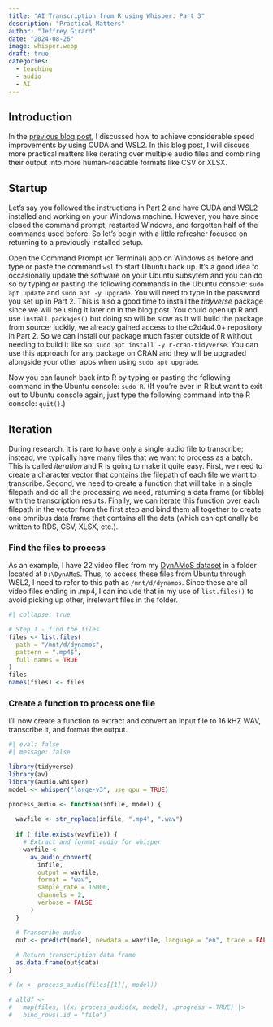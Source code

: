 ---
title: "AI Transcription from R using Whisper: Part 3"
description: "Practical Matters"
author: "Jeffrey Girard"
date: "2024-08-26"
image: whisper.webp
draft: true
categories:
  - teaching
  - audio
  - AI
---

## Introduction

In the [previous blog post](../whisper2024b/index.qmd), I discussed how to achieve considerable speed improvements by using CUDA and WSL2. In this blog post, I will discuss more practical matters like iterating over multiple audio files and combining their output into more human-readable formats like CSV or XLSX.

## Startup

Let's say you followed the instructions in Part 2 and have CUDA and WSL2 installed and working on your Windows machine. However, you have since closed the command prompt, restarted Windows, and forgotten half of the commands used before. So let's begin with a little refresher focused on returning to a previously installed setup.

Open the Command Prompt (or Terminal) app on Windows as before and type or paste the command `wsl` to start Ubuntu back up. It's a good idea to occasionally update the software on your Ubuntu subsytem and you can do so by typing or pasting the following commands in the Ubuntu console: `sudo apt update` and `sudo apt -y upgrade`. You will need to type in the password you set up in Part 2. This is also a good time to install the *tidyverse* package since we will be using it later on in the blog post. You could open up R and use `install.packages()` but doing so will be slow as it will build the package from source; luckily, we already gained access to the c2d4u4.0+ repository in Part 2. So we can install our package much faster outside of R without needing to build it like so: `sudo apt install -y r-cran-tidyverse`. You can use this approach for any package on CRAN and they will be upgraded alongside your other apps when using `sudo apt upgrade`.

Now you can launch back into R by typing or pasting the following command in the Ubuntu console: `sudo R`. (If you're ever in R but want to exit out to Ubuntu console again, just type the following command into the R console: `quit()`.)

## Iteration

During research, it is rare to have only a single audio file to transcribe; instead, we typically have many files that we want to process as a batch. This is called *iteration* and R is going to make it quite easy. First, we need to create a character vector that contains the filepath of each file we want to transcribe. Second, we need to create a function that will take in a single filepath and do all the processing we need, returning a data frame (or tibble) with the transcription results. Finally, we can iterate this function over each filepath in the vector from the first step and bind them all together to create one omnibus data frame that contains all the data (which can optionally be written to RDS, CSV, XLSX, etc.).

### Find the files to process

As an example, I have 22 video files from my [DynAMoS dataset](https://dynamos.mgb.org) in a folder located at `D:\DynAMoS`. Thus, to access these files from Ubuntu through WSL2, I need to refer to this path as `/mnt/d/dynamos`. Since these are all video files ending in .mp4, I can include that in my use of `list.files()` to avoid picking up other, irrelevant files in the folder.

```{r}
#| collapse: true

# Step 1 - find the files
files <- list.files(
  path = "/mnt/d/dynamos",
  pattern = ".mp4$",
  full.names = TRUE
)
files
names(files) <- files
```

### Create a function to process one file

I'll now create a function to extract and convert an input file to 16 kHZ WAV, transcribe it, and format the output.

```{r}
#| eval: false
#| message: false

library(tidyverse)
library(av)
library(audio.whisper)
model <- whisper("large-v3", use_gpu = TRUE)
```

```{r}
process_audio <- function(infile, model) {
  
  wavfile <- str_replace(infile, ".mp4", ".wav")
  
  if (!file.exists(wavfile)) {
    # Extract and format audio for whisper
    wavfile <- 
      av_audio_convert(
        infile, 
        output = wavfile, 
        format = "wav", 
        sample_rate = 16000,
        channels = 2,
        verbose = FALSE
      )
  }

  # Transcribe audio
  out <- predict(model, newdata = wavfile, language = "en", trace = FALSE)
  
  # Return transcription data frame
  as.data.frame(out$data)
}
```

```{r}
# (x <- process_audio(files[[1]], model))
```

```{r}
# alldf <- 
#   map(files, \(x) process_audio(x, model), .progress = TRUE) |> 
#   bind_rows(.id = "file")
```

